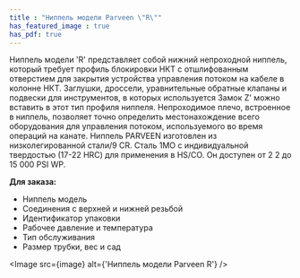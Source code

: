 ```yaml
---
title : "Ниппель модели Parveen \"R\""
has_featured_image : true
has_pdf: true
---
```


Ниппель модели 'R' представляет собой нижний непроходной ниппель, который требует профиль блокировки НКТ с отшлифованным отверстием для закрытия устройства управления потоком на кабеле в колонне НКТ. Заглушки, дроссели, уравнительные обратные клапаны и подвески для инструментов, в которых используется Замок Z' можно вставить в этот тип профиля ниппеля. Непроходимое плечо, встроенное в ниппель, позволяет точно определить местонахождение всего оборудования для управления потоком, используемого во время операций на канате. Ниппель PARVEEN изготовлен из низколегированной стали/9 CR. Сталь 1МО с индивидуальной твердостью (17-22 HRC) для применения в HS/CO. Он доступен от 2 2 до 15 000 PSI WP.

**Для заказа:**

* Ниппель модель
* Соединения с верхней и нижней резьбой
* Идентификатор упаковки
* Рабочее давление и температура
* Тип обслуживания
* Размер трубки, вес и сад


<Image src={image} alt={'Ниппель модели Parveen R'} />